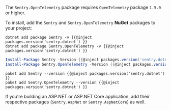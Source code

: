 <Alert>

The `Sentry.OpenTelemetry` package requires `OpenTelemetry` package `1.5.0` or higher.

</Alert>

To install, add the `Sentry` and `Sentry.OpenTelemetry` **NuGet** packages to your project:

```shell {tabTitle:.NET Core CLI}
dotnet add package Sentry -v {{@inject packages.version('sentry.dotnet') }}
dotnet add package Sentry.OpenTelemetry -v {{@inject packages.version('sentry.dotnet') }}
```

```powershell {tabTitle:Package Manager}
Install-Package Sentry -Version {{@inject packages.version('sentry.dotnet') }}
Install-Package Sentry.OpenTelemetry -Version {{@inject packages.version('sentry.dotnet') }}
```

```shell {tabTitle:Paket CLI}
paket add Sentry --version {{@inject packages.version('sentry.dotnet') }}
paket add Sentry.OpenTelemetry --version {{@inject packages.version('sentry.dotnet') }}
```

If you're building an ASP.NET or ASP.NET Core application, add their respective packages (`Sentry.AspNet` or `Sentry.AspNetCore`) as well.
